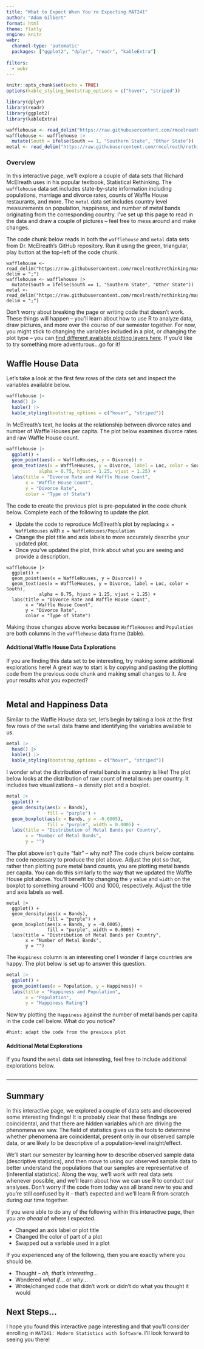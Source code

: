 ```yaml
---
title: "What to Expect When You're Expecting MAT241"
author: "Adam Gilbert"
format: html
theme: flatly
engine: knitr
webr:
  channel-type: 'automatic'
  packages: ["ggplot2", "dplyr", "readr", "kableExtra"]
  
filters:
  - webr
---
```


```r
knitr::opts_chunk$set(echo = TRUE)
options(kable_styling_bootstrap_options = c("hover", "striped"))

library(dplyr)
library(readr)
library(ggplot2)
library(kableExtra)

wafflehouse <- read_delim("https://raw.githubusercontent.com/rmcelreath/rethinking/master/data/WaffleDivorce.csv", delim = ";")
wafflehouse <- wafflehouse |>
  mutate(South = ifelse(South == 1, "Southern State", "Other State"))
metal <- read_delim("https://raw.githubusercontent.com/rmcelreath/rethinking/master/data/metal_bands.csv", delim = ";")
```

### Overview

In this interactive page, we'll explore a couple of data sets that Richard McElreath uses in his popular textbook, Statistical Rethinking. The `wafflehouse` data set includes state-by-state information including populations, marriage and divorce rates, counts of Waffle House restaurants, and more. The `metal` data set includes country level measurements on population, happiness, and number of metal bands originating from the corresponding country. I've set up this page to read in the data and draw a couple of pictures -- feel free to mess around and make changes. 

The code chunk below reads in both the `wafflehouse` and `metal` data sets from Dr. McElreath's GitHub repository. Run it using the green, triangular, play button at the top-left of the code chunk.

```webr-r
wafflehouse <- read_delim("https://raw.githubusercontent.com/rmcelreath/rethinking/master/data/WaffleDivorce.csv", delim = ";")
wafflehouse <- wafflehouse |>
  mutate(South = ifelse(South == 1, "Southern State", "Other State"))
metal <- read_delim("https://raw.githubusercontent.com/rmcelreath/rethinking/master/data/metal_bands.csv", delim = ";")
```

Don't worry about breaking the page or writing code that doesn't work. These things will happen -- you'll learn about how to use R to analyze data, draw pictures, and more over the course of our semester together. For now, you might stick to changing the variables included in a plot, or changing the plot type -- you can [find different available plotting layers here](https://ggplot2.tidyverse.org/reference/#geoms). If you'd like to try something more adventurous...go for it!

## Waffle House Data

Let's take a look at the first few rows of the data set and inspect the variables available below.

```r
wafflehouse |>
  head() |>
  kable() |>
  kable_styling(bootstrap_options = c("hover", "striped"))
```

In McElreath's text, he looks at the relationship between divorce rates and number of Waffle Houses per capita. The plot below examines divorce rates and raw Waffle House count. 

```r
wafflehouse |>
  ggplot() + 
  geom_point(aes(x = WaffleHouses, y = Divorce)) + 
  geom_text(aes(x = WaffleHouses, y = Divorce, label = Loc, color = South), 
            alpha = 0.75, hjust = 1.25, vjust = 1.25) + 
  labs(title = "Divorce Rate and Waffle House Count",
       x = "Waffle House Count",
       y = "Divorce Rate",
       color = "Type of State")
```

The code to create the previous plot is pre-populated in the code chunk below. Complete each of the following to update the plot.

+ Update the code to reproduce McElreath's plot by replacing `x = WaffleHouses` with `x = WaffleHouses/Population`
+ Change the plot title and axis labels to more accurately describe your updated plot.
+ Once you've updated the plot, think about what you are seeing and provide a description.

```webr-r
wafflehouse |>
  ggplot() + 
  geom_point(aes(x = WaffleHouses, y = Divorce)) + 
  geom_text(aes(x = WaffleHouses, y = Divorce, label = Loc, color = South), 
            alpha = 0.75, hjust = 1.25, vjust = 1.25) + 
  labs(title = "Divorce Rate and Waffle House Count",
       x = "Waffle House Count",
       y = "Divorce Rate",
       color = "Type of State")
```

:::{.callout-note}
Making those changes above works because `WaffleHouses` and `Population` are both columns in the `wafflehouse` data frame (table).
:::

#### Additional Waffle House Data Explorations

If you are finding this data set to be interesting, try making some additional explorations here! A great way to start is by copying and pasting the plotting code from the previous code chunk and making small changes to it. Are your results what you expected?

```webr-r

```

## Metal and Happiness Data

Similar to the Waffle House data set, let's begin by taking a look at the first few rows of the `metal` data frame and identifying the variables available to us.

```r
metal |>
  head() |>
  kable() |>
  kable_styling(bootstrap_options = c("hover", "striped"))
```

I wonder what the distribution of metal bands in a country is like! The plot below looks at the distribution of raw count of metal `Bands` per country. It includes two visualizations -- a density plot and a boxplot.

```r
metal |>
  ggplot() +
  geom_density(aes(x = Bands),
               fill = "purple") + 
  geom_boxplot(aes(x = Bands, y = -0.0005),
               fill = "purple", width = 0.0005) + 
  labs(title = "Distribution of Metal Bands per Country",
       x = "Number of Metal Bands",
       y = "")
```

The plot above isn't quite "fair" -- why not? The code chunk below contains the code necessary to produce the plot above. Adjust the plot so that, rather than plotting pure metal band counts, you are plotting metal bands per capita. You can do this similarly to the way that we updated the Waffle House plot above. You'll benefit by changing the `y` value and `width` on the boxplot to something around -1000 and 1000, respectively. Adjust the title and axis labels as well.

```webr-r
metal |>
  ggplot() +
  geom_density(aes(x = Bands),
               fill = "purple") + 
  geom_boxplot(aes(x = Bands, y = -0.0005),
               fill = "purple", width = 0.0005) + 
  labs(title = "Distribution of Metal Bands per Country",
       x = "Number of Metal Bands",
       y = "")
```

The `Happiness` column is an interesting one! I wonder if large countries are happy. The plot below is set up to answer this question.

```r
metal |>
  ggplot() + 
  geom_point(aes(x = Population, y = Happiness)) + 
  labs(title = "Happiness and Population",
       x = "Population",
       y = "Happiness Rating")
```

Now try plotting the `Happiness` against the number of metal bands per capita in the code cell below. What do you notice?

```webr-r
#hint: adapt the code from the previous plot

```

#### Additional Metal Explorations

If you found the `metal` data set interesting, feel free to include additional explorations below.

```webr-r

```

***

## Summary

In this interactive page, we explored a couple of data sets and discovered some interesting findings! It is probably clear that these findings are coincidental, and that there are hidden variables which are driving the phenomena we saw. The field of statistics gives us the tools to determine whether phenomena are coincidental, present only in our observed sample data, or are likely to be descriptive of a population-level insight/effect. 

We'll start our semester by learning how to describe observed sample data (descriptive statistics), and then move to using our observed sample data to better understand the populations that our samples are representative of (inferential statistics). Along the way, we'll work with real data sets whenever possible, and we'll learn about how we can use R to conduct our analyses. Don't worry if the code from today was all brand new to you and you're still confused by it -- that's expected and we'll learn R from scratch during our time together.

If you were able to do any of the following within this interactive page, then you are *ahead* of where I expected.

+ Changed an axis label or plot title
+ Changed the color of part of a plot
+ Swapped out a variable used in a plot

If you experienced any of the following, then you are exactly where you should be.

+ Thought -- *oh, that's interesting*...
+ Wondered *what if*... or *why*...
+ Wrote/changed code that didn't work or didn't do what you thought it would

## Next Steps...

I hope you found this interactive page interesting and that you'll consider enrolling in `MAT241: Modern Statistics with Software`. I'll look forward to seeing you there!